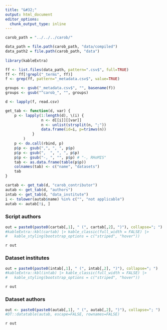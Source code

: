 ```yaml
---
title: "&#32;"
output: html_document
editor_options: 
  chunk_output_type: inline
---
```



```r
carob_path = "../../../carob/"

data_path = file.path(carob_path, "data/compiled")
data_path2 = file.path(carob_path, "data")
  
library(kableExtra)
```

```r
ff <- list.files(data_path, pattern=".csv$", full=TRUE)
ff <- ff[!grepl("_terms", ff)]
f <- grep(ff, pattern="_metadata.csv$", value=TRUE)

groups <- gsub("_metadata.csv$", "", basename(f))
groups <- gsub("^carob_", "", groups)

d <- lapply(f, read.csv)

get_tab <- function(d, var) {
	p <- lapply(1:length(d), \(i) {
				n <- d[[i]][[var]]
				n <- unlist(strsplit(n, ";"))
				data.frame(id=i, p=trimws(n))
			}
		)
	p <- do.call(rbind, p)
	p$p <- gsub(",", ", ", p$p)
	p$p <- gsub(",  ", ", ", p$p)
	p$p <- gsub("-, ", "", p$p) # "-, RHoMIS"
	tab <- as.data.frame(table(p$p))
	colnames(tab) <- c("name", "datasets")
	tab 
}

cartab <- get_tab(d, "carob_contributor")
autab <- get_tab(d, "authors")
intab <- get_tab(d, "data_institute")
i <- tolower(autab$name) %in% c("", "not applicable")
autab <- autab[!i, ]

```

### Script authors

```r
out = paste0(paste0(cartab[,1], " (", cartab[,2], ")"), collapse="; ")
#kableExtra::kbl(cartab) |> kable_classic(full_width = FALSE) |>
#   kable_styling(bootstrap_options = c("striped", "hover"))
```
`r out`

### Dataset institutes

```r
out = paste0(paste0(intab[,1], " (", intab[,2], ")"), collapse="; ")
#kableExtra::kbl(intab) |> kable_classic(full_width = FALSE) |>
#   kable_styling(bootstrap_options = c("striped", "hover"))
```
`r out`

### Dataset authors

```r
out <- paste0(paste0(autab[,1], " (", autab[,2], ")"), collapse="; ")
#DT::datatable(autab, escape=FALSE, rownames=FALSE)
```
`r out`


<br>
